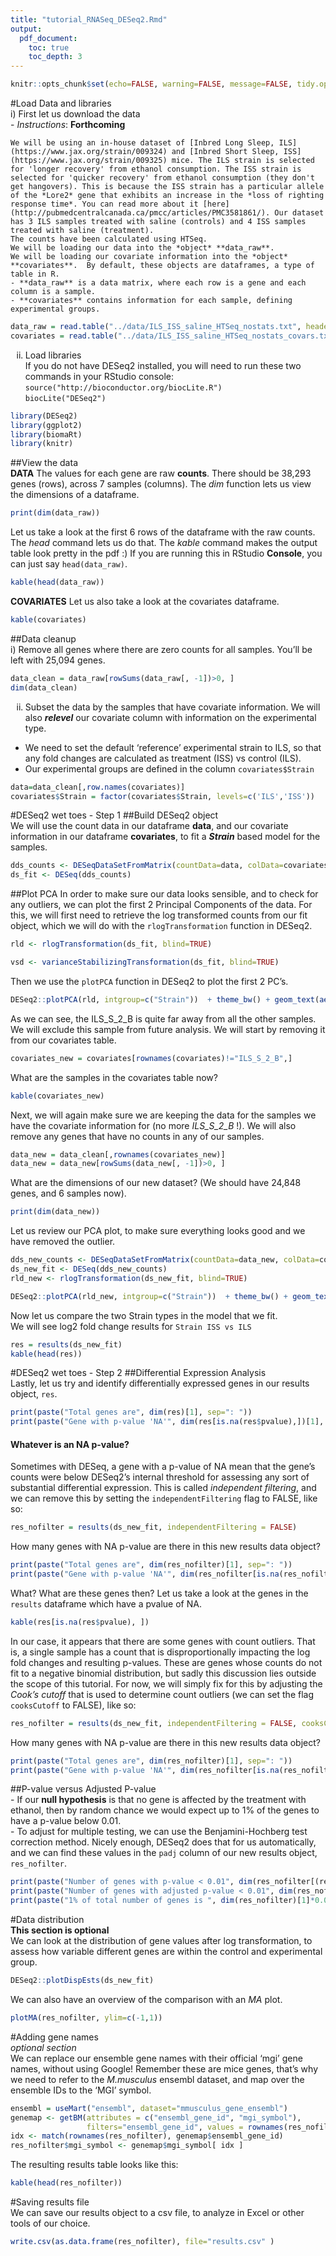 ```yaml
---
title: "tutorial_RNASeq_DESeq2.Rmd"
output:
  pdf_document:
    toc: true
    toc_depth: 3
---
```


```r
knitr::opts_chunk$set(echo=FALSE, warning=FALSE, message=FALSE, tidy.opts=list(width.cutoff=80),tidy=TRUE)
```

#Load Data and libraries   
i) First let us download the data   
- *Instructions*: **Forthcoming** 

    We will be using an in-house dataset of [Inbred Long Sleep, ILS](https://www.jax.org/strain/009324) and [Inbred Short Sleep, ISS](https://www.jax.org/strain/009325) mice. The ILS strain is selected for 'longer recovery' from ethanol consumption. The ISS strain is selected for 'quicker recovery' from ethanol consumption (they don't get hangovers). This is because the ISS strain has a particular allele of the *Lore2* gene that exhibits an increase in the *loss of righting response time*. You can read more about it [here](http://pubmedcentralcanada.ca/pmcc/articles/PMC3581861/). Our dataset has 3 ILS samples treated with saline (controls) and 4 ISS samples treated with saline (treatment).
    The counts have been calculated using HTSeq.  
    We will be loading our data into the *object* **data_raw**. 
    We will be loading our covariate information into the *object* **covariates**.  By default, these objects are dataframes, a type of table in R.  
    - **data_raw** is a data matrix, where each row is a gene and each column is a sample.  
    - **covariates** contains information for each sample, defining experimental groups.   

```r
data_raw = read.table("../data/ILS_ISS_saline_HTSeq_nostats.txt", header=TRUE, stringsAsFactors=FALSE)
covariates = read.table("../data/ILS_ISS_saline_HTSeq_nostats_covars.txt", header=TRUE, stringsAsFactors=FALSE)
```

ii) Load libraries  
If you do not have DESeq2 installed, you will need to run these two commands in your RStudio console:
`source("http://bioconductor.org/biocLite.R")`   
`biocLite("DESeq2")`  

```r
library(DESeq2)
library(ggplot2)
library(biomaRt)
library(knitr)
```

##View the data  
**DATA** 
The values for each gene are raw **counts**. There should be 38,293 genes (rows), across 7 samples (columns). The *dim* function lets us view the dimensions of a dataframe.  
```r
print(dim(data_raw))
```

Let us take a look at the first 6 rows of the dataframe with the raw counts. The *head* command lets us do that. The *kable* command makes the output table look pretty in the pdf :) If you are running this in RStudio **Console**, you can just say `head(data_raw)`. 
```r
kable(head(data_raw))  
```

**COVARIATES**
Let us also take a look at the covariates dataframe.
```r
kable(covariates)  
```

##Data cleanup  
i) Remove all genes where there are zero counts for all samples. You'll be left with 25,094 genes.  
```r
data_clean = data_raw[rowSums(data_raw[, -1])>0, ]
dim(data_clean)
```

ii) Subset the data by the samples that have covariate information.
We will also ***relevel*** our covariate column with information on the experimental type.  
- We need to set the default 'reference' experimental strain to ILS, so that any fold changes are calculated as treatment (ISS) vs control (ILS).
- Our experimental groups are defined in the column `covariates$Strain`  
```r
data=data_clean[,row.names(covariates)]
covariates$Strain = factor(covariates$Strain, levels=c('ILS','ISS'))
```
  
#DESeq2 wet toes - Step 1
##Build DESeq2 object  
We will use the count data in our dataframe **data**, and our covariate information in our dataframe **covariates**, to fit a ***Strain*** based model for the samples. 
```r
dds_counts <- DESeqDataSetFromMatrix(countData=data, colData=covariates, design=~Strain)
ds_fit <- DESeq(dds_counts)
```

##Plot PCA
In order to make sure our data looks sensible, and to check for any outliers, we can plot the first 2 Principal Components of the data. For this, we will first need to retrieve the log transformed counts from our fit object, which we will do with the `rlogTransformation` function in DESeq2.  
```r
rld <- rlogTransformation(ds_fit, blind=TRUE)
```
```r
vsd <- varianceStabilizingTransformation(ds_fit, blind=TRUE)
```

Then we use the `plotPCA` function in DESeq2 to plot the first 2 PC's.  
```r
DESeq2::plotPCA(rld, intgroup=c("Strain"))  + theme_bw() + geom_text(aes(label=colnames(rld))) 
```

As we can see, the ILS_S_2_B is quite far away from all the other samples. We will exclude this sample from future analysis. We will start by removing it from our covariates table.    
```r
covariates_new = covariates[rownames(covariates)!="ILS_S_2_B",]
```

What are the samples in the covariates table now?  
```r
kable(covariates_new) 
```

Next, we will again make sure we are keeping the data for the samples we have the covariate information for (no more *ILS_S_2_B* !). We will also remove any genes that have no counts in any of our samples.   
```r
data_new = data_clean[,rownames(covariates_new)]
data_new = data_new[rowSums(data_new[, -1])>0, ]
```

What are the dimensions of our new dataset? (We should have 24,848 genes, and 6 samples now).  
```r
print(dim(data_new))
```

Let us review our PCA plot, to make sure everything looks good and we have removed the outlier.  
```r
dds_new_counts <- DESeqDataSetFromMatrix(countData=data_new, colData=covariates_new, design=~Strain)
ds_new_fit <- DESeq(dds_new_counts)
rld_new <- rlogTransformation(ds_new_fit, blind=TRUE)
```

```r
DESeq2::plotPCA(rld_new, intgroup=c("Strain"))  + theme_bw() + geom_text(aes(label=colnames(rld_new)))
```

Now let us compare the two Strain types in the model that we fit.  
We will see log2 fold change results for `Strain ISS vs ILS`   
```r
res = results(ds_new_fit)
kable(head(res))
```

#DESeq2 wet toes - Step 2
##Differential Expression Analysis   
Lastly, let us try and identify differentially expressed genes in our results object, `res`.

```r
print(paste("Total genes are", dim(res)[1], sep=": "))
print(paste("Gene with p-value 'NA'", dim(res[is.na(res$pvalue),])[1],  sep=": "))
```

#### Whatever is an NA p-value?   
Sometimes with DESeq, a gene with a p-value of NA mean that the gene's counts were below DESeq2's internal threshold for assessing any sort of substantial differential expression. This is called *independent filtering*, and we can remove this by setting the `independentFiltering` flag to FALSE, like so:  
```r
res_nofilter = results(ds_new_fit, independentFiltering = FALSE)
```

How many genes with NA p-value are there in this new results data object?  
```r
print(paste("Total genes are", dim(res_nofilter)[1], sep=": "))
print(paste("Gene with p-value 'NA'", dim(res_nofilter[is.na(res_nofilter$pvalue),])[1],  sep=": "))
```

What? What are these genes then? Let us take a look at the genes in the `results` dataframe which have a pvalue of NA.  
```r
kable(res[is.na(res$pvalue), ])
```

In our case, it appears that there are some genes with count outliers. That is, a single sample has a count that is disproportionally impacting the log fold changes and resulting p-values. These are genes whose counts do not fit to a negative binomial distribution, but sadly this discussion lies outside the scope of this tutorial. 
For now, we will simply fix for this by adjusting the *Cook's cutoff* that is used to determine count outliers (we can set the flag `cooksCutoff` to FALSE), like so:  
```r
res_nofilter = results(ds_new_fit, independentFiltering = FALSE, cooksCutoff=FALSE)
```

How many genes with NA p-value are there in this new results data object?  
```r
print(paste("Total genes are", dim(res_nofilter)[1], sep=": "))
print(paste("Gene with p-value 'NA'", dim(res_nofilter[is.na(res_nofilter$pvalue),])[1],  sep=": "))
```

##P-value versus Adjusted P-value    
- If our **null hypothesis** is that no gene is affected by the treatment with ethanol, then by random chance we would expect up to 1% of the genes to have a p-value below 0.01.  
- To adjust for multiple testing, we can use the Benjamini-Hochberg test correction method. Nicely enough, DESeq2 does that for us automatically, and we can find these values in the `padj` column of our new results object, `res_nofilter`.

```r
print(paste("Number of genes with p-value < 0.01", dim(res_nofilter[(res_nofilter$pvalue) < 0.01,])[1],  sep=": "))
print(paste("Number of genes with adjusted p-value < 0.01", dim(res_nofilter[(res_nofilter$padj) < 0.01,])[1],  sep=": "))
print(paste("1% of total number of genes is ", dim(res_nofilter)[1]*0.01, sep=""))
```

#Data distribution  
**This section is optional**  
We can look at the distribution of gene values after log transformation, to assess how variable different genes are within the control and experimental group.  
```r
DESeq2::plotDispEsts(ds_new_fit)
```

We can also have an overview of the comparison with an *MA* plot.  
```r
plotMA(res_nofilter, ylim=c(-1,1))
```

#Adding gene names  
*optional section*  
We can replace our ensemble gene names with their official 'mgi' gene names, without using Google! Remember these are mice genes, that's why we need to refer to the *M.musculus* ensembl dataset, and map over the ensemble IDs to the 'MGI' symbol. 
```r
ensembl = useMart("ensembl", dataset="mmusculus_gene_ensembl")
genemap <- getBM(attributes = c("ensembl_gene_id", "mgi_symbol"), 
                 filters="ensembl_gene_id", values = rownames(res_nofilter), mart=ensembl)
idx <- match(rownames(res_nofilter), genemap$ensembl_gene_id)
res_nofilter$mgi_symbol <- genemap$mgi_symbol[ idx ]
```

The resulting results table looks like this:  
```r
kable(head(res_nofilter))
```

#Saving results file   
We can save our results object to a csv file, to analyze in Excel or other tools of our choice.  
```r
write.csv(as.data.frame(res_nofilter), file="results.csv" )
```
